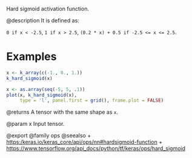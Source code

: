 Hard sigmoid activation function.

@description
It is defined as:

`0 if x < -2.5`, `1 if x > 2.5`, `(0.2 * x) + 0.5 if -2.5 <= x <= 2.5`.

# Examples
```r
x <- k_array(c(-1., 0., 1.))
k_hard_sigmoid(x)

x <- as.array(seq(-5, 5, .1))
plot(x, k_hard_sigmoid(x),
     type = 'l', panel.first = grid(), frame.plot = FALSE)
```

@returns
A tensor with the same shape as `x`.

@param x Input tensor.

@export
@family ops
@seealso
+ <https:/keras.io/keras_core/api/ops/nn#hardsigmoid-function>
+ <https://www.tensorflow.org/api_docs/python/tf/keras/ops/hard_sigmoid>
